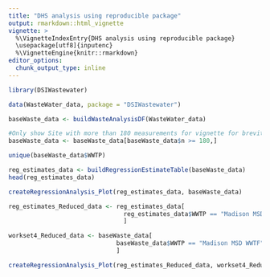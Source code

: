 ```yaml
---
title: "DHS analysis using reproducible package"
output: rmarkdown::html_vignette
vignette: >
  %\VignetteIndexEntry{DHS analysis using reproducible package}
  \usepackage[utf8]{inputenc}
  %\VignetteEngine{knitr::rmarkdown}
editor_options: 
  chunk_output_type: inline
---
```


```r
library(DSIWastewater)
```


```r
data(WasteWater_data, package = "DSIWastewater")

baseWaste_data <- buildWasteAnalysisDF(WasteWater_data)

#Only show Site with more than 180 measurements for vignette for brevity
baseWaste_data <- baseWaste_data[baseWaste_data$n >= 180,]

unique(baseWaste_data$WWTP)
```


```r
reg_estimates_data <- buildRegressionEstimateTable(baseWaste_data)
head(reg_estimates_data)
```


```r
createRegressionAnalysis_Plot(reg_estimates_data, baseWaste_data)
```

```r
reg_estimates_Reduced_data <- reg_estimates_data[
                                reg_estimates_data$WWTP == "Madison MSD WWTF",
                                ]

workset4_Reduced_data <- baseWaste_data[
                              baseWaste_data$WWTP == "Madison MSD WWTF",
                              ]

createRegressionAnalysis_Plot(reg_estimates_Reduced_data, workset4_Reduced_data)
```